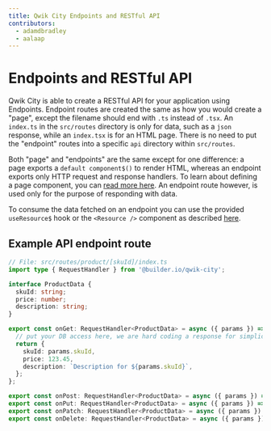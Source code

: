 ```yaml
---
title: Qwik City Endpoints and RESTful API
contributors:
  - adamdbradley
  - aalaap
---
```


# Endpoints and RESTful API

Qwik City is able to create a RESTful API for your application using Endpoints. Endpoint routes are created the same as how you would create a "page", except the filename should end with `.ts` instead of `.tsx`. An `index.ts` in the `src/routes` directory is only for data, such as a `json` response, while an `index.tsx` is for an HTML page. There is no need to put the "endpoint" routes into a specific `api` directory within `src/routes`.

Both "page" and "endpoints" are the same except for one difference: a page exports a `default component$()` to render HTML, whereas an endpoint exports only HTTP request and response handlers. To learn about defining a page component, you can [read more here](../../content/component/index.mdx). An endpoint route however, is used only for the purpose of responding with data.

To consume the data fetched on an endpoint you can use the provided `useResource$` hook or the `<Resource />` component as described [here](../../../../routes/docs/components/resource/index.mdx).

## Example API endpoint route

```ts
// File: src/routes/product/[skuId]/index.ts
import type { RequestHandler } from '@builder.io/qwik-city';

interface ProductData {
  skuId: string;
  price: number;
  description: string;
}

export const onGet: RequestHandler<ProductData> = async ({ params }) => {
  // put your DB access here, we are hard coding a response for simplicity.
  return {
    skuId: params.skuId,
    price: 123.45,
    description: `Description for ${params.skuId}`,
  };
};

export const onPost: RequestHandler<ProductData> = async ({ params }) => { ... }
export const onPut: RequestHandler<ProductData> = async ({ params }) => { ... }
export const onPatch: RequestHandler<ProductData> = async ({ params }) => { ... }
export const onDelete: RequestHandler<ProductData> = async ({ params }) => { ... }
```
